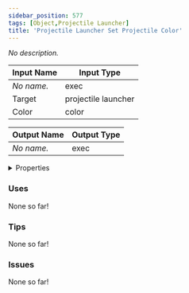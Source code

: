 ```yaml
---
sidebar_position: 577
tags: [Object,Projectile Launcher]
title: 'Projectile Launcher Set Projectile Color'
---
```


*No description.*




<EsbSvg />

| Input Name | Input Type |
|-----------|-----------|
| *No name.* | exec |
| Target | projectile launcher |
| Color | color |

| Output Name | Output Type |
|-----------|-----------|
| *No name.* | exec |


<details>
  <summary>Properties</summary>
  <div>
    <div>
    <table>
      <thead>
        <tr>
          <th>Is beta required?</th>
          <th>❌</th>
        </tr>
        <tr>
          <th>Is this chip a trolling risk?</th>
          <th>❌</th>
        </tr>
        <tr>
          <th>Is this chip a role assignment risk?</th>
          <th>❌</th>
        </tr>
        <tr>
          <th>Chip UUID</th>
          <th>3a253a6e-fc0f-4ae2-b669-0418c09fc553</th>
        </tr>
      </thead>
    </table>
    </div>
  </div>
</details>

### Uses

None so far!

### Tips

None so far!

### Issues

None so far!